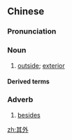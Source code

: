 ==Chinese==
{{zh-forms}}

===Pronunciation===
{{zh-pron
|m=qíwài
|c=kei4 ngoi6
|mn=kî-gōa
|cat=n,adv
}}

===Noun===
{{zh-noun}}

# {{lb|zh|literary}} [[outside]]; [[exterior]]

====Derived terms====
{{zh-der|金玉其外，敗絮其中}}

===Adverb===
{{zh-adv}}

# [[besides]]

[[zh:其外]]